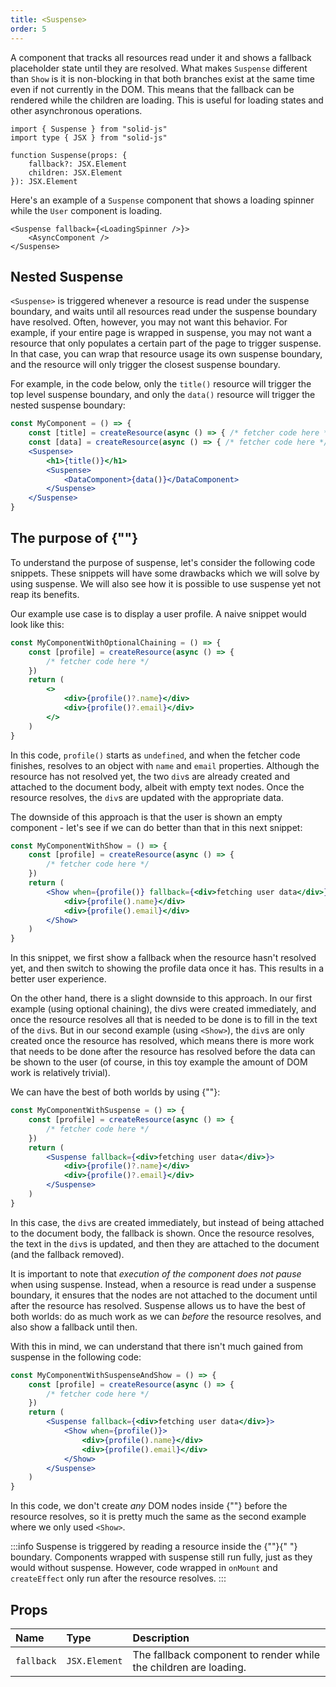 ```yaml
---
title: <Suspense>
order: 5
---
```


A component that tracks all resources read under it and shows a fallback placeholder state until they are resolved. What makes `Suspense` different than `Show` is it is non-blocking in that both branches exist at the same time even if not currently in the DOM. This means that the fallback can be rendered while the children are loading. This is useful for loading states and other asynchronous operations.

```tsx
import { Suspense } from "solid-js"
import type { JSX } from "solid-js"

function Suspense(props: {
	fallback?: JSX.Element
	children: JSX.Element
}): JSX.Element

```

Here's an example of a `Suspense` component that shows a loading spinner while the `User` component is loading.

```tsx
<Suspense fallback={<LoadingSpinner />}>
	<AsyncComponent />
</Suspense>

```

## Nested Suspense

`<Suspense>` is triggered whenever a resource is read under the suspense boundary, and waits until all resources read
under the suspense boundary have resolved. Often, however, you may not want this behavior. For example, if your entire page is
wrapped in suspense, you may not want a resource that only populates a certain part of the page to trigger suspense.
In that case, you can wrap that resource usage its own suspense boundary, and the resource will only trigger the
closest suspense boundary.

For example, in the code below, only the `title()` resource will trigger the top level suspense boundary, and only the `data()`
resource will trigger the nested suspense boundary:

```jsx
const MyComponent = () => {
	const [title] = createResource(async () => { /* fetcher code here */ })
	const [data] = createResource(async () => { /* fetcher code here */ })
	<Suspense>
		<h1>{title()}</h1>
		<Suspense>
			<DataComponent>{data()}</DataComponent>
		</Suspense>
	</Suspense>
}

```

## The purpose of {"<Suspense>"}

To understand the purpose of suspense, let's consider the following code snippets. These snippets will have some drawbacks which we will solve by using suspense. We will also see how it is possible to use suspense yet not reap its benefits.

Our example use case is to display a user profile. A naive snippet would look like this:

```jsx
const MyComponentWithOptionalChaining = () => {
	const [profile] = createResource(async () => {
		/* fetcher code here */
	})
	return (
		<>
			<div>{profile()?.name}</div>
			<div>{profile()?.email}</div>
		</>
	)
}

```

In this code, `profile()` starts as `undefined`, and when the fetcher code finishes, resolves to an object with `name` and `email` properties. Although the resource has not resolved yet, the two `div`s are already created and attached to the document body, albeit with empty text nodes. Once the resource resolves, the `div`s are updated with the appropriate data.

The downside of this approach is that the user is shown an empty component - let's see if we can do better than that in this next snippet:

```jsx
const MyComponentWithShow = () => {
	const [profile] = createResource(async () => {
		/* fetcher code here */
	})
	return (
		<Show when={profile()} fallback={<div>fetching user data</div>}>
			<div>{profile().name}</div>
			<div>{profile().email}</div>
		</Show>
	)
}

```

In this snippet, we first show a fallback when the resource hasn't resolved yet, and then switch to showing the profile data once it has. This results in a better user experience.

On the other hand, there is a slight downside to this approach. In our first example (using optional chaining), the divs were created immediately, and once the resource resolves all that is needed to be done is to fill in the text of the `div`s. But in our second example (using `<Show>`), the `div`s are only created once the resource has resolved, which means there is more work that needs to be done after the resource has resolved before the data can be shown to the user (of course, in this toy example the amount of DOM work is relatively trivial).

We can have the best of both worlds by using {"<Suspense>"}:

```jsx
const MyComponentWithSuspense = () => {
	const [profile] = createResource(async () => {
		/* fetcher code here */
	})
	return (
		<Suspense fallback={<div>fetching user data</div>}>
			<div>{profile()?.name}</div>
			<div>{profile()?.email}</div>
		</Suspense>
	)
}
```

In this case, the `div`s are created immediately, but instead of being attached to the document body, the fallback is shown. Once the resource resolves, the text in the `div`s is updated, and then they are attached to the document (and the fallback removed).

It is important to note that _execution of the component does not pause_ when using suspense. Instead, when a resource is read under a suspense boundary, it ensures that the nodes are not attached to the document until after the resource has resolved. Suspense allows us to have the best of both worlds: do as much work as we can _before_ the resource resolves, and also show a fallback until then.

With this in mind, we can understand that there isn't much gained from suspense in the following code:

```jsx
const MyComponentWithSuspenseAndShow = () => {
	const [profile] = createResource(async () => {
		/* fetcher code here */
	})
	return (
		<Suspense fallback={<div>fetching user data</div>}>
			<Show when={profile()}>
				<div>{profile().name}</div>
				<div>{profile().email}</div>
			</Show>
		</Suspense>
	)
}
```

In this code, we don't create _any_ DOM nodes inside {"<Suspense>"} before the resource resolves, so it is pretty much the same as the second example where we only used `<Show>`.

:::info
	Suspense is triggered by reading a resource inside the {"<Suspense>"}{" "}
	boundary. Components wrapped with suspense still run fully, just as they would
	without suspense. However, code wrapped in `onMount` and `createEffect` only
	run after the resource resolves.
:::

## Props

| Name       | Type          | Description                                                      |
| :--------- | :------------ | :--------------------------------------------------------------- |
| `fallback` | `JSX.Element` | The fallback component to render while the children are loading. |
